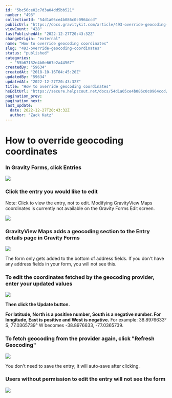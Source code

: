 ```yaml
---
id: "5bc56ce02c7d3a04dd5bb521"
number: "493"
collectionId: "54d1a05ce4b086c0c0964ccd"
publicUrl: "https://docs.gravitykit.com/article/493-override-geocoding-coordinates"
viewCount: "428"
lastPublishedAt: "2022-12-27T20:43:32Z"
changeOrigin: "external"
name: "How to override geocoding coordinates"
slug: "493-override-geocoding-coordinates"
status: "published"
categories: 
  - "55b67132e4b0e667e2a44567"
createdBy: "59634"
createdAt: "2018-10-16T04:45:20Z"
updatedBy: "59634"
updatedAt: "2022-12-27T20:43:32Z"
title: "How to override geocoding coordinates"
hsEditUrl: "https://secure.helpscout.net/docs/54d1a05ce4b086c0c0964ccd/article/5bc56ce02c7d3a04dd5bb521"
pagination_prev: 
pagination_next: 
last_update:
  date: 2022-12-27T20:43:32Z
  author: "Zack Katz"
---
```


# How to override geocoding coordinates



### In Gravity Forms, click Entries

![](https://www.gravitykit.com/wp-content/uploads/2018/10/in-gravity-forms-click-entries.png)

### Click the entry you would like to edit

Note: Click to view the entry, not to edit. Modifying GravityView Maps coordinates is currently not available on the Gravity Forms Edit screen.

![](https://www.gravitykit.com/wp-content/uploads/2018/10/click-the-entry-you-would-like-to-edit.png)

### GravityView Maps adds a geocoding section to the Entry details page in Gravity Forms

![](https://www.gravitykit.com/wp-content/uploads/2018/10/gravityview-maps-adds-a-geocoding-section-to-the-entry-details-page-in-gravity-forms.png)

The form only gets added to the bottom of address fields. If you don't have any address fields in your form, you will not see this.

### To edit the coordinates fetched by the geocoding provider, enter your updated values

![](https://www.gravitykit.com/wp-content/uploads/2018/10/to-edit-the-coordinates-fetched-by-the-geocoding-provider-enter-your-updated-values.png)

**Then click the Update button.**

**For latitude, North is a positive number, South is a negative number. For longitude, East is positive and West is negative.** For example: 38.8976633° S, 77.0365739° W becomes -38.8976633, -77.0365739.

### To fetch geocoding from the provider again, click "Refresh Geocoding"

![](https://www.gravitykit.com/wp-content/uploads/2018/10/to-fetch-geocoding-from-the-provider-again-click-refresh-geocoding-.png)

You don't need to save the entry; it will auto-save after clicking.

### Users without permission to edit the entry will not see the form

![](https://www.gravitykit.com/wp-content/uploads/2018/10/users-without-permission-to-edit-the-entry-will-not-see-the-form.png)

